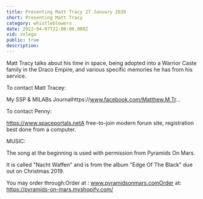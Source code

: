 ```yaml
---
title: Presenting Matt Tracy 27 January 2020
short: Presenting Matt Tracy
category: whistleblowers
date: 2022-04-07T22:00:00.000Z
vid: vxlega
public: true
description:
---
```

Matt Tracy talks about his time in space, being adopted into a Warrior Caste family in the Draco Empire, and various specific memories he has from his service.

To contact Matt Tracey:

My SSP & MILABs Journalhttps://www.facebook.com/Matthew.M.Tr...

To contact Penny:

https://www.spaceportals.netA free-to-join modern forum site, registration best done from a computer.

MUSIC:

The song at the beginning is used with permission from Pyramids On Mars.

It is called "Nacht Waffen" and is from the album "Edge Of The Black" due out on Christmas 2019.

You may order through:Order at : www.pyramidsonmars.comOrder at: https://pyramids-on-mars.myshopify.com/
